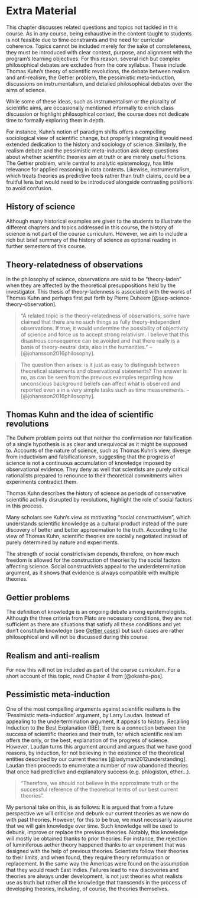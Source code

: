 # Extra Material {#wont-fix}

This chapter discusses related questions and topics not tackled in this course. As in any course, being exhaustive in the content taught to students is not feasible due to time constraints and the need for curricular coherence. Topics cannot be included merely for the sake of completeness, they must be introduced with clear context, purpose, and alignment with the program’s learning objectives. For this reason, several rich but complex philosophical debates are excluded from the core syllabus. These include Thomas Kuhn’s theory of scientific revolutions, the debate between realism and anti-realism, the Gettier problem, the pessimistic meta-induction, discussions on instrumentalism, and detailed philosophical debates over the aims of science.

While some of these ideas, such as instrumentalism or the plurality of scientific aims, are occasionally mentioned informally to enrich class discussion or highlight philosophical context, the course does not dedicate time to formally exploring them in depth.

For instance, Kuhn’s notion of paradigm shifts offers a compelling sociological view of scientific change, but properly integrating it would need extended dedication to the history and sociology of science. Similarly, the realism debate and the pessimistic meta-induction ask deep questions about whether scientific theories aim at truth or are merely useful fictions. The Gettier problem, while central to analytic epistemology, has little relevance for applied reasoning in data contexts. Likewise, instrumentalism, which treats theories as predictive tools rather than truth claims, could be a fruitful lens but would need to be introduced alongside contrasting positions to avoid confusion. 

## History of science

Although many historical examples are given to the students to illustrate the different chapters and topics addressed in this course, the history of science is not part of the course curriculum. However, we aim to include a rich but brief summary of the history of science as optional reading in further semesters of this course.

## Theory-relatedness of observations

In the philosophy of science, observations are said to be "theory-laden" when they are affected by the theoretical presuppositions held by the investigator. This thesis of theory-ladenness is associated with the works of Thomas Kuhn and perhaps first put forth by Pierre Duheem [@sep-science-theory-observation].

> "A related topic is the theory-relatedness of observations; some have claimed that there are no such things as fully theory-independent observations. If true, it would undermine the possibility of objectivity of science and force us to accept strong relativism. I believe that this disastrous consequence can be avoided and that there really is a basis of theory-neutral data, also in the humanities." -- [@johansson2016philosophy].

> The question then arises: is it just as easy to distinguish between theoretical statements and observational statements? The answer is no, as can be seen from the previous examples regarding how unconscious background beliefs can affect what is observed and reported even a in a very simple tasks such as time measurements. -- [@johansson2016philosophy].

## Thomas Kuhn and the idea of scientific revolutions

The Duhem problem points out that neither the confirmation nor falsification of a single hypothesis is as clear and unequivocal as it might be supposed to.
Accounts of the nature of science, such as Thomas Kuhn's view, diverge from inductivism and falsificationism, suggesting that the progress of science is not a continuous accumulation of knowledge imposed by observational evidence. They deny as well that scientists are purely critical rationalists prepared to renounce to their theoretical commitments when experiments contradict them.

Thomas Kuhn describes the history of science as periods of conservative scientific activity disrupted by revolutions, highlight the role of social factors in this process. 

Many scholars see Kuhn’s view as motivating "social constructivism", which understands scientific knowledge as a cultural product instead of the pure discovery of better and better approximation to the truth. According to the view of Thomas Kuhn, scientific theories are socially negotiated instead of purely determined by nature and experiments. 

The strength of social constrictivism depends, therefore, on how much freedom is allowed for the construction of theories by the social factors affecting science. Social constructivists appeal to the underdetermination argument, as it shows that evidence is always compatible with multiple theories.


## Gettier problems

The definition of knowledge is an ongoing debate among epistemologists. Although the three criteria from Plato are necessary conditions, they are not sufficient as there are situations that satisfy all these conditions and yet don't constitute knowledge (see [Gettier cases](https://en.wikipedia.org/wiki/Gettier_case)) but such cases are rather philosophical and will not be discussed during this course.


## Realism and anti-realism {#realism}

For now this will not be included as part of the course curriculum. For a short account of this topic, read Chapter 4 from [@okasha-pos]. <!-- However, I include few sentences that might be useful regarding content already covered in the course -->


## Pessimistic meta-induction

One of the most compelling arguments against scientific realisms is the 'Pessimistic meta-induction' argument, by Larry Laudan. Instead of appealing to the undertermination argument, it appeals to history. Recalling Induction to the Best Explanation (IBE), there is a connection between the success of scientific theories and their truth, for which scientific realism offers the only, or the best, explanation of the progress of science. However, Laudan turns this argument around and argues that we have good reasons, by induction, for not believing in the existence of the theoretical entities described by our current theories [@ladyman2012understanding]. Laudan then proceeds to enumerate a number of now abandoned theories that once had predictive and explanatory success (e.g. phlogiston, ether...).

> "Therefore, we should not believe in the approximate truth or the successful reference of the theoretical terms of our best current theories". 

My personal take on this, is as follows: It is argued that from a future perspective we will criticise and debunk our current theories as we now do with past theories. However, for this to be true, we must necessarily assume that we will gain knowledge over time. Such knowledge will be used to debunk, improve or replace the previous theories. Notably, this knowledge will mostly be obtained thanks to prior theories. For instance, the rejection of luminiferous aether theory happened thanks to an experiment that was designed with the help of previous theories. Scientists follow their theories to their limits, and when found, they require theory reformulation or replacement. In the same way the Americas were found on the assumption that they would reach East Indies. Failures lead to new discoveries and theories are always under development, is not just theories what realists use as truth but rather all the knowledge that transcends in the process of developing theories, including, of course, the theories themselves.

